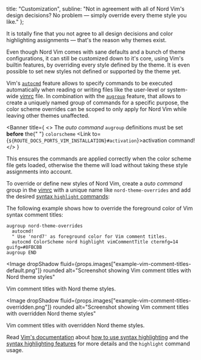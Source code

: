 

  title: "Customization",
  subline:
    "Not in agreement with all of Nord Vim's design decisions? No problem — simply override every theme style you like."
};

<ShrinkedWidth value={25}>

<SpaceBox mTop={4} mBottom={4}>
  <PaintBrush />
</SpaceBox>

</ShrinkedWidth>

<ShrinkedWidth value={80}>

<WIPNotice />

It is totally fine that you not agree to all design decisions and color highlighting assignments — that's the reason why themes exist.

Even though Nord Vim comes with sane defaults and a <Link to={ROUTE_DOCS_PORTS_VIM_CONFIGURATION}>bunch of theme configurations</Link>, it can still be customized down to it's core, using Vim's builtin features, by overriding every style defined by the theme. It is even possible to set new styles not defined or supported by the theme yet.

Vim's [`autocmd`][vimhelp-autocmd] feature allows to specify commands to be executed automatically when reading or writing files like the user-level or system-wide [vimrc][vimhelp-vimrc] file. In combination with the [`augroup`][vimhelp-autocmd-augroup] feature, that allows to create a uniquely named group of commands for a specific purpose, the color scheme overrides can be scoped to only apply for Nord Vim while leaving other themes unaffected.

<Banner
  title={
    <>
      The <em>auto command</em> <Code>augroup</Code> definitions must be set <strong>before</strong> the{" "}
      <Code>colorscheme</Code> <Link to={`${ROUTE_DOCS_PORTS_VIM_INSTALLATION}#activation`}>activation</Link> command!
    </>
  }
>
  This ensures the commands are applied correctly when the color scheme file gets loaded, otherwise the theme will load
  without taking these style assignments into account.
</Banner>

To override or define new styles of Nord Vim, create a _auto command_ group in the [vimrc][vimhelp-vimrc] with a unique name like `nord-theme-overrides` and add the desired [syntax `highlight` commands][vimhelp-highlight]:

The following example shows how to override the foreground color of Vim syntax comment titles:

```viml
augroup nord-theme-overrides
  autocmd!
  " Use 'nord7' as foreground color for Vim comment titles.
  autocmd ColorScheme nord highlight vimCommentTitle ctermfg=14 guifg=#8FBCBB
augroup END
```

<Image
  dropShadow
  fluid={props.images["example-vim-comment-titles-default.png"]}
  rounded
  alt="Screenshot showing Vim comment titles with Nord theme styles"
>
  <span>Vim comment titles with Nord theme styles.</span>
</Image>

<Image
  dropShadow
  fluid={props.images["example-vim-comment-titles-overridden.png"]}
  rounded
  alt="Screenshot showing Vim comment titles with overridden Nord theme styles"
>
  <span>Vim comment titles with overridden Nord theme styles.</span>
</Image>

Read [Vim's documentation][vimhelp] about [how to use syntax highlighting][vimhelp-usr-synhigh] and the [syntax highlighting features][vimhelp-syntax] for more details and the `highlight` command usage.

</ShrinkedWidth>

[vimhelp-autocmd-augroup]: https://vimhelp.org/autocmd.txt.html#%3Aaugroup
[vimhelp-autocmd]: https://vimhelp.org/autocmd.txt.html
[vimhelp-highlight]: https://vimhelp.org/syntax.txt.html#%3Ahighlight
[vimhelp-syntax]: https://vimhelp.org/syntax.txt.html
[vimhelp-usr-synhigh]: https://vimhelp.org/usr_06.txt.html
[vimhelp-vimrc]: https://vimhelp.org/starting.txt.html#vimrc
[vimhelp]: https://vimhelp.org
